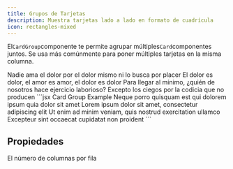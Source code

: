 ```yaml
---
title: Grupos de Tarjetas
description: Muestra tarjetas lado a lado en formato de cuadrícula
icon: rectangles-mixed
---
```


El`CardGroup`componente te permite agrupar múltiples`Card`componentes juntos. Se usa más comúnmente para poner múltiples tarjetas en la misma columna.

<CardGroup cols={2}>
  <Card title="First Card" icon="square-1">
    Nadie ama el dolor por el dolor mismo ni lo busca por placer
  </Card>

  <Card title="Second Card" icon="square-2">
    El dolor es dolor, el amor es amor, el dolor es dolor
  </Card>

  <Card title="Third Card" icon="square-3">
    Para llegar al mínimo, ¿quién de nosotros hace ejercicio laborioso?
  </Card>

  <Card title="Fourth Card" icon="square-4">
    Excepto los ciegos por la codicia que no producen
  </Card>
</CardGroup>

<RequestExample>
  ```jsx Card Group Example
  <CardGroup cols={2}>
    <Card title="First Card" icon="square-1">
      Neque porro quisquam est qui dolorem ipsum quia dolor sit amet
    </Card>
    <Card title="Second Card" icon="square-2">
      Lorem ipsum dolor sit amet, consectetur adipiscing elit
    </Card>
    <Card title="Third Card" icon="square-3">
      Ut enim ad minim veniam, quis nostrud exercitation ullamco
    </Card>
    <Card title="Fourth Card" icon="square-4">
      Excepteur sint occaecat cupidatat non proident
    </Card>
  </CardGroup>
  ```
</RequestExample>

## Propiedades

<ResponseField name="cols" default={2}>
  El número de columnas por fila
</ResponseField>
